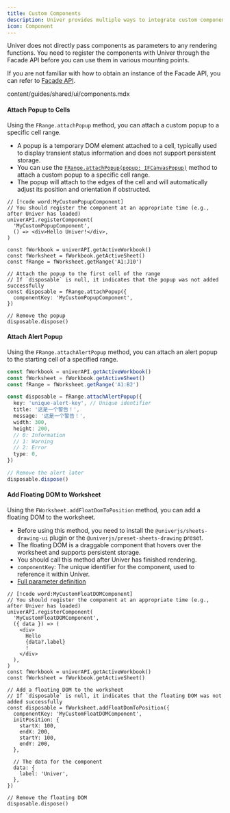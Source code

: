 ```yaml
---
title: Custom Components
description: Univer provides multiple ways to integrate custom components, allowing you to extend and customize its functionality. This guide will introduce several common methods.
icon: Component
---
```


Univer does not directly pass components as parameters to any rendering functions. You need to register the components with Univer through the Facade API before you can use them in various mounting points.

If you are not familiar with how to obtain an instance of the Facade API, you can refer to [Facade API](/guides/sheets/getting-started/facade).

<include cwd>content/guides/shared/ui/components.mdx</include>

#### Attach Popup to Cells

Using the `FRange.attachPopup` method, you can attach a custom popup to a specific cell range.

- A popup is a temporary DOM element attached to a cell, typically used to display transient status information and does not support persistent storage.
- You can use the [`FRange.attachPopup(popup: IFCanvasPopup)`](https://reference.univer.ai/en-US/classes/FRange#attachpopup) method to attach a custom popup to a specific cell range.
- The popup will attach to the edges of the cell and will automatically adjust its position and orientation if obstructed.

```tsx
// [!code word:MyCustomPopupComponent]
// You should register the component at an appropriate time (e.g., after Univer has loaded)
univerAPI.registerComponent(
  'MyCustomPopupComponent',
  () => <div>Hello Univer!</div>,
)

const fWorkbook = univerAPI.getActiveWorkbook()
const fWorksheet = fWorkbook.getActiveSheet()
const fRange = fWorksheet.getRange('A1:J10')

// Attach the popup to the first cell of the range
// If `disposable` is null, it indicates that the popup was not added successfully
const disposable = fRange.attachPopup({
  componentKey: 'MyCustomPopupComponent',
})

// Remove the popup
disposable.dispose()
```

#### Attach Alert Popup

Using the `FRange.attachAlertPopup` method, you can attach an alert popup to the starting cell of a specified range.

```typescript
const fWorkbook = univerAPI.getActiveWorkbook()
const fWorksheet = fWorkbook.getActiveSheet()
const fRange = fWorksheet.getRange('A1:B2')

const disposable = fRange.attachAlertPopup({
  key: 'unique-alert-key', // Unique identifier
  title: '这是一个警告！',
  message: '这是一个警告！',
  width: 300,
  height: 200,
  // 0: Information
  // 1: Warning
  // 2: Error
  type: 0,
})

// Remove the alert later
disposable.dispose()
```

#### Add Floating DOM to Worksheet

Using the `FWorksheet.addFloatDomToPosition` method, you can add a floating DOM to the worksheet.

- Before using this method, you need to install the `@univerjs/sheets-drawing-ui` plugin or the `@univerjs/preset-sheets-drawing` preset.
- The floating DOM is a draggable component that hovers over the worksheet and supports persistent storage.
- You should call this method after Univer has finished rendering.
- `componentKey`: The unique identifier for the component, used to reference it within Univer.
- [Full parameter definition](https://github.com/dream-num/univer/blob/dev/packages/sheets-drawing-ui/src/facade/f-worksheet.ts#L32)

```tsx
// [!code word:MyCustomFloatDOMComponent]
// You should register the component at an appropriate time (e.g., after Univer has loaded)
univerAPI.registerComponent(
  'MyCustomFloatDOMComponent',
  ({ data }) => (
    <div>
      Hello
      {data?.label}
      !
    </div>
  ),
)
const fWorkbook = univerAPI.getActiveWorkbook()
const fWorksheet = fWorkbook.getActiveSheet()

// Add a floating DOM to the worksheet
// If `disposable` is null, it indicates that the floating DOM was not added successfully
const disposable = fWorksheet.addFloatDomToPosition({
  componentKey: 'MyCustomFloatDOMComponent',
  initPosition: {
    startX: 100,
    endX: 200,
    startY: 100,
    endY: 200,
  },

  // The data for the component
  data: {
    label: 'Univer',
  },
})

// Remove the floating DOM
disposable.dispose()
```
